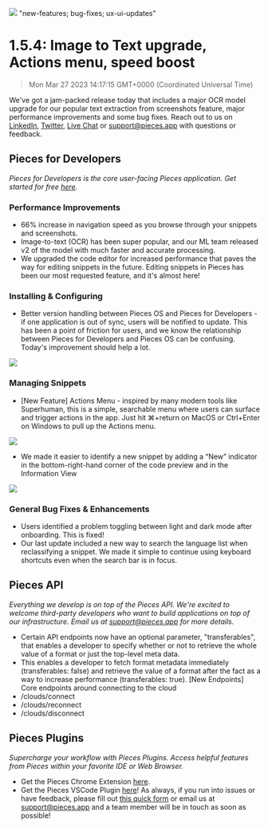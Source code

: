 ![](https://uploads-ssl.webflow.com/6143afec68f555387049efb3/630d6b47b1326f2ea0a96ba4_ezgif_com-gif-maker9_f83d0c3e98e4296fc3950fc0632b0610_2000.png)
"new-features; bug-fixes; ux-ui-updates"
# 1.5.4: Image to Text upgrade, Actions menu, speed boost
> Mon Mar 27 2023 14:17:15 GMT+0000 (Coordinated Universal Time)

We've got a jam-packed release today that includes a major OCR model upgrade for our popular text extraction from screenshots feature, major performance improvements and some bug fixes. Reach out to us on <a href="https://www.linkedin.com/company/getpieces" target="_blank" rel="noopener noreferrer">LinkedIn</a>, <a href="https://twitter.com/getpieces" target="_blank" rel="noopener noreferrer">Twitter</a>, <a href="https://code.pieces.app/" target="_blank" rel="noopener noreferrer">Live Chat</a> or support@pieces.app with questions or feedback.
## Pieces for Developers
<em>Pieces for Developers is the core user-facing Pieces application. Get started for free <a href="http://code.pieces.app/install" target="_blank" rel="noopener noreferrer">here</a>.</em>

### Performance Improvements
- 66% increase in navigation speed as you browse through your snippets and screenshots.
- Image-to-text (OCR) has been super popular, and our ML team released v2 of the model with much faster and accurate processing.
- We upgraded the code editor for increased performance that paves the way for editing snippets in the future. Editing snippets in Pieces has been our most requested feature, and it&#x27;s almost here!

### Installing &amp; Configuring
- Better version handling between Pieces OS and Pieces for Developers - if one application is out of sync, users will be notified to update. This has been a point of friction for users, and we know the relationship between Pieces for Developers and Pieces OS can be confusing. Today&#x27;s improvement should help a lot.

![](/uploads-ssl.webflow.com/6143afec68f555387049efb3/630d6b48b1326f24d8a96be1_ezgif_com-gif-maker10_df2da2872ca4102658bda2867a1f5f08_800.png)

### Managing Snippets
- [New Feature] Actions Menu - inspired by many modern tools like Superhuman, this is a simple, searchable menu where users can surface and trigger actions in the app. Just hit ⌘+return on MacOS or Ctrl+Enter on Windows to pull up the Actions menu.

![](://uploads-ssl.webflow.com/6143afec68f555387049efb3/630d6b48b1326f65cca96bf5_ezgif_com-gif-maker11_10778098c2839ffa38cb6ce16aad7710_800.png)

- We made it easier to identify a new snippet by adding a “New” indicator in the bottom-right-hand corner of the code preview and in the Information View

![](https://uploads-ssl.webflow.com/6143afec68f555387049efb3/630d6b48b1326f6710a96c0b_ezgif_com-gif-maker12_a3fdab8740ea7b81923d2479f7b615d5_800.png)

### General Bug Fixes &amp; Enhancements
- Users identified a problem toggling between light and dark mode after onboarding. This is fixed!
- Our last update included a new way to search the language list when reclassifying a snippet. We made it simple to continue using keyboard shortcuts even when the search bar is in focus.

## Pieces API
<em>Everything we develop is on top of the Pieces API. We&#x27;re excited to welcome third-party developers who want to build applications on top of our infrastructure. Email us at support@pieces.app for more details.</em>

- Certain API endpoints now have an optional parameter, &quot;transferables&quot;, that enables a developer to specify whether or not to retrieve the whole value of a format or just the top-level meta data.
- This enables a developer to fetch format metadata immediately (transferables: false) and retrieve the value of a format after the fact as a way to increase performance (transferables: true).
[New Endpoints] Core endpoints around connecting to the cloud
- /clouds/connect
- /clouds/reconnect
- /clouds/disconnect
## Pieces Plugins
<em>Supercharge your workflow with Pieces Plugins. Access helpful features from Pieces within your favorite IDE or Web Browser.</em>

- Get the Pieces Chrome Extension <a href="https://chrome.google.com/webstore/detail/pieces/igbgibhbfonhmjlechmeefimncpekepm?hl=en" target="_blank" rel="noopener noreferrer">here</a>.
- Get the Pieces VSCode Plugin <a href="https://marketplace.visualstudio.com/items?itemName=MeshIntelligentTechnologiesInc.pieces-vscode" target="_blank" rel="noopener noreferrer">here</a>!
As always, if you run into issues or have feedback, please fill out <a href="https://getpieces.typeform.com/to/mCjBSIjF" target="_blank" rel="noopener noreferrer">this quick form</a> or email us at support@pieces.app and a team member will be in touch as soon as possible!
